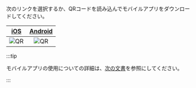次のリンクを選択するか、QRコードを読み込んでモバイルアプリをダウンロードしてください。

| [iOS](https://apps.apple.com/us/app/whatap-mobile/id6450067434) | [Android](https://play.google.com/store/apps/details?id=io.whatap.lion) |
| :-------------------------------------------------------------: | :---------------------------------------------------------------------: |
|              ![QR](/img/mobile/whatap-app-ios.png)              |                ![QR](/img/mobile/whatap-app-android.png)                |

:::tip

モバイルアプリの使用についての詳細は、[次の文書](../../mobile-app)を参照にしてください。

:::
